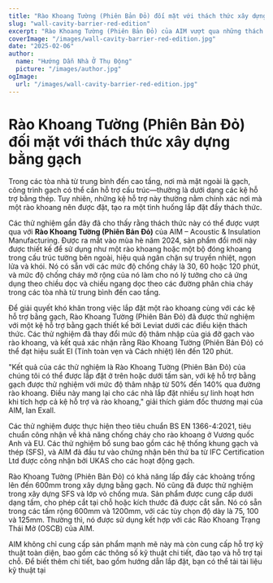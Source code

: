 ```yaml
---
title: "Rào Khoang Tường (Phiên Bản Đỏ) đối mặt với thách thức xây dựng bằng gạch"
slug: "wall-cavity-barrier-red-edition"
excerpt: "Rào Khoang Tường (Phiên Bản Đỏ) của AIM vượt qua những thách thức lắp đặt bằng cách tích hợp với các kệ hỗ trợ bằng gạch trong khi đảm bảo bảo vệ chống cháy mạnh mẽ."
coverImage: "/images/wall-cavity-barrier-red-edition.jpg"
date: "2025-02-06"
author:
  name: "Hướng Dẫn Nhà Ở Thụ Động"
  picture: "/images/author.jpg"
ogImage:
  url: "/images/wall-cavity-barrier-red-edition.jpg"
---
```


# Rào Khoang Tường (Phiên Bản Đỏ) đối mặt với thách thức xây dựng bằng gạch

Trong các tòa nhà từ trung bình đến cao tầng, nơi mà mặt ngoài là gạch, công trình gạch có thể cần hỗ trợ cấu trúc—thường là dưới dạng các kệ hỗ trợ bằng thép. Tuy nhiên, những kệ hỗ trợ này thường nằm chính xác nơi mà một rào khoang nên được đặt, tạo ra một tình huống lắp đặt đầy thách thức.

Các thử nghiệm gần đây đã cho thấy rằng thách thức này có thể được vượt qua với **Rào Khoang Tường (Phiên Bản Đỏ)** của AIM – Acoustic & Insulation Manufacturing. Được ra mắt vào mùa hè năm 2024, sản phẩm đổi mới này được thiết kế để sử dụng như một rào khoang hoặc một bộ đóng khoang trong cấu trúc tường bên ngoài, hiệu quả ngăn chặn sự truyền nhiệt, ngọn lửa và khói. Nó có sẵn với các mức độ chống cháy là 30, 60 hoặc 120 phút, và mức độ chống cháy mở rộng của nó làm cho nó lý tưởng cho cả ứng dụng theo chiều dọc và chiều ngang dọc theo các đường phân chia cháy trong các tòa nhà từ trung bình đến cao tầng.

Để giải quyết khó khăn trong việc lắp đặt một rào khoang cùng với các kệ hỗ trợ bằng gạch, Rào Khoang Tường (Phiên Bản Đỏ) đã được thử nghiệm với một kệ hỗ trợ bằng gạch thiết kế bởi Leviat dưới các điều kiện thách thức. Các thử nghiệm đã thay đổi mức độ thâm nhập của giá đỡ gạch vào rào khoang, và kết quả xác nhận rằng Rào Khoang Tường (Phiên Bản Đỏ) có thể đạt hiệu suất EI (Tính toàn vẹn và Cách nhiệt) lên đến 120 phút.

"Kết quả của các thử nghiệm là Rào Khoang Tường (Phiên Bản Đỏ) của chúng tôi có thể được lắp đặt ở trên hoặc dưới tấm sàn, với kệ hỗ trợ bằng gạch được thử nghiệm với mức độ thâm nhập từ 50% đến 140% qua đường rào khoang. Điều này mang lại cho các nhà lắp đặt nhiều sự linh hoạt hơn khi tích hợp cả kệ hỗ trợ và rào khoang," giải thích giám đốc thương mại của AIM, Ian Exall.

Các thử nghiệm được thực hiện theo tiêu chuẩn BS EN 1366-4:2021, tiêu chuẩn công nhận về khả năng chống cháy cho rào khoang ở Vương quốc Anh và EU. Các thử nghiệm bổ sung bao gồm các hệ thống khung gạch và thép (SFS), và AIM đã đầu tư vào chứng nhận bên thứ ba từ IFC Certification Ltd được công nhận bởi UKAS cho các hoạt động gạch.

Rào Khoang Tường (Phiên Bản Đỏ) có khả năng lấp đầy các khoảng trống lên đến 600mm trong xây dựng bằng gạch. Nó cũng đã được thử nghiệm trong xây dựng SFS và lớp vỏ chống mưa. Sản phẩm được cung cấp dưới dạng tấm, cho phép cắt tại chỗ hoặc kích thước đã được cắt sẵn. Nó có sẵn trong các tấm rộng 600mm và 1200mm, với các tùy chọn độ dày là 75, 100 và 125mm. Thường thì, nó được sử dụng kết hợp với các Rào Khoang Trạng Thái Mở (OSCB) của AIM.

AIM không chỉ cung cấp sản phẩm mạnh mẽ này mà còn cung cấp hỗ trợ kỹ thuật toàn diện, bao gồm các thông số kỹ thuật chi tiết, đào tạo và hỗ trợ tại chỗ. Để biết thêm chi tiết, bao gồm hướng dẫn lắp đặt, bạn có thể tải tài liệu kỹ thuật tại